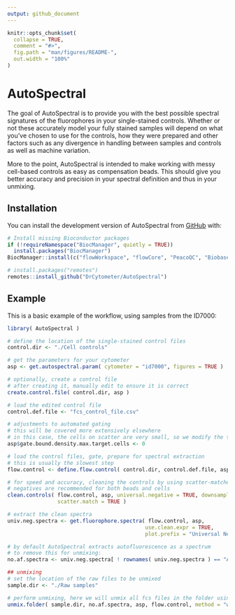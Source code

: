```yaml
---
output: github_document
---
```


<!-- README.md is generated from README.Rmd. Please edit that file -->

```r
knitr::opts_chunk$set(
  collapse = TRUE,
  comment = "#>",
  fig.path = "man/figures/README-",
  out.width = "100%"
)
```

# AutoSpectral

<!-- badges: start -->
<!-- badges: end -->

The goal of AutoSpectral is to provide you with the best possible spectral 
signatures of the fluorophores in your single-stained controls. Whether or not
these accurately model your fully stained samples will depend on what you've 
chosen to use for the controls, how they were prepared and other factors such
as any divergence in handling between samples and controls as well as machine
variation. 

More to the point, AutoSpectral is intended to make working with messy cell-based
controls as easy as compensation beads. This should give you better accuracy
and precision in your spectral definition and thus in your unmixing.

## Installation

You can install the development version of AutoSpectral from [GitHub](https://github.com/) with:

``` r

# Install missing Bioconductor packages
if (!requireNamespace("BiocManager", quietly = TRUE))
  install.packages("BiocManager")
BiocManager::install(c("flowWorkspace", "flowCore", "PeacoQC", "Biobase"))

# install.packages("remotes")
remotes::install_github("DrCytometer/AutoSpectral")
```

## Example

This is a basic example of the workflow, using samples from the ID7000:

```r
library( AutoSpectral )

# define the location of the single-stained control files
control.dir <- "./Cell controls"

# get the parameters for your cytometer
asp <- get.autospectral.param( cytometer = "id7000", figures = TRUE )

# optionally, create a control file
# after creating it, manually edit to ensure it is correct
create.control.file( control.dir, asp )

# load the edited control file
control.def.file <- "fcs_control_file.csv"

# adjustments to automated gating
# this will be covered more extensively elsewhere
# in this case, the cells on scatter are very small, so we modify the target
asp$gate.bound.density.max.target.cells <- 0

# load the control files, gate, prepare for spectral extraction
# this is usually the slowest step
flow.control <- define.flow.control( control.dir, control.def.file, asp )

# for speed and accuracy, cleaning the controls by using scatter-matched universal
# negatives are recommended for both beads and cells
clean.controls( flow.control, asp, universal.negative = TRUE, downsample = TRUE,
                scatter.match = TRUE )

# extract the clean spectra
univ.neg.spectra <- get.fluorophore.spectra( flow.control, asp, 
                                            use.clean.expr = TRUE,
                                            plot.prefix = "Universal Negative Cells" )

# by default AutoSpectral extracts autofluorescence as a spectrum
# to remove this for unmixing:
no.af.spectra <- univ.neg.spectra[ ! rownames( univ.neg.spectra ) == "AF", ]

## unmixing
# set the location of the raw files to be unmixed
sample.dir <- "./Raw samples"

# perform unmixing, here we will unmix all fcs files in the folder using wls
unmix.folder( sample.dir, no.af.spectra, asp, flow.control, method = "wls" )


```


